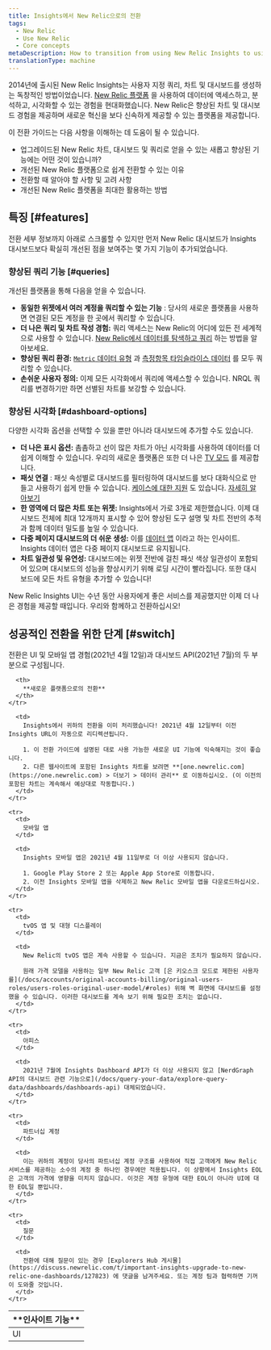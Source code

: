 ```yaml
---
title: Insights에서 New Relic으로의 전환
tags:
  - New Relic
  - Use New Relic
  - Core concepts
metaDescription: How to transition from using New Relic Insights to using New Relic.
translationType: machine
---
```


2014년에 출시된 New Relic Insights는 사용자 지정 쿼리, 차트 및 대시보드를 생성하는 독창적인 방법이었습니다. [New Relic 플랫폼](/docs/new-relic-one/use-new-relic-one/get-started/introduction-new-relic-one) 을 사용하여 데이터에 액세스하고, 분석하고, 시각화할 수 있는 경험을 현대화했습니다. New Relic은 향상된 차트 및 대시보드 경험을 제공하며 새로운 혁신을 보다 신속하게 제공할 수 있는 플랫폼을 제공합니다.

이 전환 가이드는 다음 사항을 이해하는 데 도움이 될 수 있습니다.

* 업그레이드된 New Relic 차트, 대시보드 및 쿼리로 얻을 수 있는 새롭고 향상된 기능에는 어떤 것이 있습니까?
* 개선된 New Relic 플랫폼으로 쉽게 전환할 수 있는 이유
* 전환할 때 알아야 할 사항 및 고려 사항
* 개선된 New Relic 플랫폼을 최대한 활용하는 방법

## 특징 [#features]

전환 세부 정보까지 아래로 스크롤할 수 있지만 먼저 New Relic 대시보드가 Insights 대시보드보다 확실히 개선된 점을 보여주는 몇 가지 기능이 추가되었습니다.

### 향상된 쿼리 기능 [#queries]

개선된 플랫폼을 통해 다음을 얻을 수 있습니다.

* **동일한 위젯에서 여러 계정을 쿼리할 수 있는 기능** : 당사의 새로운 플랫폼을 사용하면 연결된 모든 계정을 한 곳에서 쿼리할 수 있습니다.
* **더 나은 쿼리 및 차트 작성 경험:** 쿼리 액세스는 New Relic의 어디에 있든 전 세계적으로 사용할 수 있습니다. [New Relic에서 데이터를 탐색하고 쿼리](/docs/query-your-data/explore-query-data/get-started/introduction-querying-new-relic-data/) 하는 방법을 알아보세요.
* **향상된 쿼리 환경:** [`Metric` 데이터 유형](/docs/data-ingest-apis/get-data-new-relic/metric-api/view-query-you-metric-data) 과 [측정항목 타임슬라이스 데이터](/docs/query-data/nrql-new-relic-query-language/nrql-query-tutorials/query-metric-timeslice-data-nrql) 를 모두 쿼리할 수 있습니다.
* **손쉬운 사용자 정의:** 이제 모든 시각화에서 쿼리에 액세스할 수 있습니다. NRQL 쿼리를 변경하기만 하면 선별된 차트를 보강할 수 있습니다.

### 향상된 시각화 [#dashboard-options]

다양한 시각화 옵션을 선택할 수 있을 뿐만 아니라 대시보드에 추가할 수도 있습니다.

* **더 나은 표시 옵션:** 촘촘하고 선이 많은 차트가 아닌 시각화를 사용하여 데이터를 더 쉽게 이해할 수 있습니다. 우리의 새로운 플랫폼은 또한 더 나은 [TV 모드](/docs/query-your-data/explore-query-data/dashboards/manage-your-dashboard#dash-visual-tv) 를 제공합니다.
* **패싯 연결** : 패싯 속성별로 대시보드를 필터링하여 대시보드를 보다 대화식으로 만들고 사용하기 쉽게 만들 수 있습니다. [케이스에 대한 지원](/docs/query-your-data/explore-query-data/dashboards/filter-new-relic-one-dashboards-facets/#facet-linking-cases) 도 있습니다. [자세히 알아보기](/docs/query-your-data/explore-query-data/dashboards/filter-new-relic-one-dashboards-facets)
* **한 영역에 더 많은 차트 또는 위젯:** Insights에서 가로 3개로 제한했습니다. 이제 대시보드 전체에 최대 12개까지 표시할 수 있어 향상된 도구 설명 및 차트 전반의 추적과 함께 데이터 밀도를 높일 수 있습니다.
* **다중 페이지 대시보드의 더 쉬운 생성:** 이를 [데이터 앱](/docs/dashboards/new-relic-one-dashboards/manage-your-dashboard/create-dashboards-have-multiple-pages) 이라고 하는 인사이트. Insights 데이터 앱은 다중 페이지 대시보드로 유지됩니다.
* **차트 일관성 및 유연성:** 대시보드에는 위젯 전반에 걸친 패싯 색상 일관성이 포함되어 있으며 대시보드의 성능을 향상시키기 위해 로딩 시간이 빨라집니다. 또한 대시보드에 모든 차트 유형을 추가할 수 있습니다!

New Relic Insights UI는 수년 동안 사용자에게 좋은 서비스를 제공했지만 이제 더 나은 경험을 제공할 때입니다. 우리와 함께하고 전환하십시오!

## 성공적인 전환을 위한 단계 [#switch]

전환은 UI 및 모바일 앱 경험(2021년 4월 12일)과 대시보드 API(2021년 7월)의 두 부분으로 구성됩니다.

<table>
  <thead>
    <tr>
      <th style={{ width: "200px" }}>
        **인사이트 기능**
      </th>

      <th>
        **새로운 플랫폼으로의 전환**
      </th>
    </tr>
  </thead>

  <tbody>
    <tr>
      <td>
        UI
      </td>

      <td>
        Insights에서 귀하의 전환을 이미 처리했습니다! 2021년 4월 12일부터 이전 Insights URL이 자동으로 리디렉션됩니다.

        1. 이 전환 가이드에 설명된 대로 사용 가능한 새로운 UI 기능에 익숙해지는 것이 좋습니다.
        2. 다른 웹사이트에 포함된 Insights 차트를 보려면 **[one.newrelic.com](https://one.newrelic.com) > 더보기 > 데이터 관리** 로 이동하십시오. (이 이전의 포함된 차트는 계속해서 예상대로 작동합니다.)
      </td>
    </tr>

    <tr>
      <td>
        모바일 앱
      </td>

      <td>
        Insights 모바일 앱은 2021년 4월 11일부로 더 이상 사용되지 않습니다.

        1. Google Play Store 2 또는 Apple App Store로 이동합니다.
        2. 이전 Insights 모바일 앱을 삭제하고 New Relic 모바일 앱을 다운로드하십시오.
      </td>
    </tr>

    <tr>
      <td>
        tvOS 앱 및 대형 디스플레이
      </td>

      <td>
        New Relic의 tvOS 앱은 계속 사용할 수 있습니다. 지금은 조치가 필요하지 않습니다.

        원래 가격 모델을 사용하는 일부 New Relic 고객 [은 키오스크 모드로 제한된 사용자를](/docs/accounts/original-accounts-billing/original-users-roles/users-roles-original-user-model/#roles) 위해 벽 화면에 대시보드를 설정했을 수 있습니다. 이러한 대시보드를 계속 보기 위해 필요한 조치는 없습니다.
      </td>
    </tr>

    <tr>
      <td>
        아피스
      </td>

      <td>
        2021년 7월에 Insights Dashboard API가 더 이상 사용되지 않고 [NerdGraph API의 대시보드 관련 기능으로](/docs/query-your-data/explore-query-data/dashboards/dashboards-api) 대체되었습니다.
      </td>
    </tr>

    <tr>
      <td>
        파트너십 계정
      </td>

      <td>
        이는 귀하의 계정이 당사의 파트너십 계정 구조를 사용하여 직접 고객에게 New Relic 서비스를 제공하는 소수의 계정 중 하나인 경우에만 적용됩니다. 이 상황에서 Insights EOL은 고객의 가격에 영향을 미치지 않습니다. 이것은 계정 유형에 대한 EOL이 아니라 UI에 대한 EOL일 뿐입니다.
      </td>
    </tr>

    <tr>
      <td>
        질문
      </td>

      <td>
        전환에 대해 질문이 있는 경우 [Explorers Hub 게시물](https://discuss.newrelic.com/t/important-insights-upgrade-to-new-relic-one-dashboards/127823) 에 댓글을 남겨주세요. 또는 계정 팀과 협력하면 기꺼이 도와줄 것입니다.
      </td>
    </tr>
  </tbody>
</table>